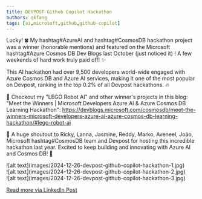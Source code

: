 ```yaml
---
title: DEVPOST Github Copilot Hackathon
authors: qkfang
tags: [ai,microsoft,github,github-copilot]
---
```



Lucky! 🍀 My hashtag#AzureAI and hashtag#CosmosDB hackathon project was a winner (honorable mentions) and featured on the Microsoft hashtag#Azure Cosmos DB Dev Blogs last October (just noticed it) ! A few weekends of hard work truly paid off! ✨

This AI hackathon had over 9,500 developers world-wide engaged with Azure Cosmos DB and Azure AI services, making it one of the most popular on Devpost, ranking in the top 0.2% of all Devpost hackathons. 🔥 

📢 Checkout my "LEGO Robot AI" and other winner's projects in this blog: "Meet the Winners | Microsoft Developers Azure AI & Azure Cosmos DB Learning Hackathon": https://devblogs.microsoft.com/cosmosdb/meet-the-winners-microsoft-developers-azure-ai-azure-cosmos-db-learning-hackathon/#lego-robot-ai

💖 A huge shoutout to Ricky, Lanna, Jasmine, Reddy, Marko, Aveneel, João, Microsoft hashtag#CosmosDB team and Devpost for hosting this incredible hackathon last year. Excited to keep building and innovating with Azure AI and Cosmos DB! 🚀

<div className="img-grid">
  <div className="img-item">
    ![alt text](images/2024-12-26-devpost-github-copilot-hackathon-1.jpg)
  </div>
  <div className="img-item">
    ![alt text](images/2024-12-26-devpost-github-copilot-hackathon-2.jpg)
  </div>
  <div className="img-item">
    ![alt text](images/2024-12-26-devpost-github-copilot-hackathon-3.jpg)
  </div>
</div>

<a href="https://www.linkedin.com/posts/qkfang_azureai-cosmosdb-azure-activity-7282695334290464768-i1Nb" target="_blank">Read more via LinkedIn Post</a>
